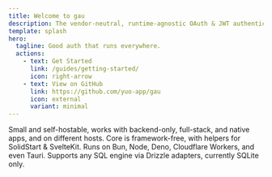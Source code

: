 ```yaml
---
title: Welcome to gau
description: The vendor-neutral, runtime-agnostic OAuth & JWT authentication toolkit.
template: splash
hero:
  tagline: Good auth that runs everywhere.
  actions:
    - text: Get Started
      link: /guides/getting-started/
      icon: right-arrow
    - text: View on GitHub
      link: https://github.com/yuo-app/gau
      icon: external
      variant: minimal
---
```


<CardGrid stagger>
  <Card title="Flexible" icon="puzzle">
    Small and self-hostable, works with backend-only, full-stack, and native apps, and on different hosts.
  </Card>
  <Card title="Framework Agnostic" icon="random">
    Core is framework-free, with helpers for SolidStart & SvelteKit.
  </Card>
  <Card title="Runtime Agnostic" icon="rocket">
    Runs on Bun, Node, Deno, Cloudflare Workers, and even Tauri.
  </Card>
  <Card title="Database Agnostic" icon="document">
    Supports any SQL engine via Drizzle adapters, currently SQLite only.
  </Card>
</CardGrid>
